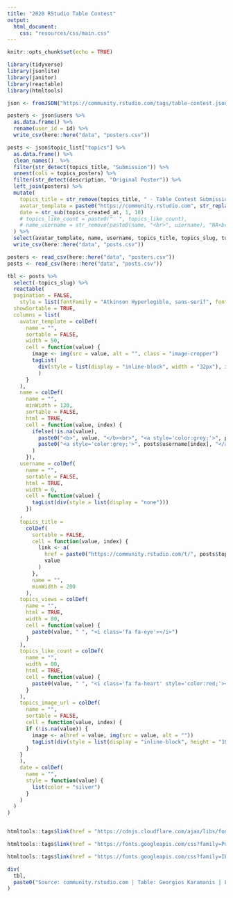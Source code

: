 ```yaml
---
title: "2020 RStudio Table Contest"
output: 
  html_document:
    css: "resources/css/main.css"
---
```


```r
knitr::opts_chunk$set(echo = TRUE)

library(tidyverse)
library(jsonlite)
library(janitor)
library(reactable)
library(htmltools)

json <- fromJSON("https://community.rstudio.com/tags/table-contest.json")

posters <- json$users %>%
  as.data.frame() %>%
  rename(user_id = id) %>%
  write_csv(here::here("data", "posters.csv"))

posts <- json$topic_list["topics"] %>%
  as.data.frame() %>% 
  clean_names()  %>% 
  filter(str_detect(topics_title, "Submission")) %>%
  unnest(cols = topics_posters) %>%
  filter(str_detect(description, "Original Poster")) %>%
  left_join(posters) %>%
  mutate(
    topics_title = str_remove(topics_title, " - Table Contest Submission"),
    avatar_template = paste0("https://community.rstudio.com", str_replace(avatar_template, "\\{size\\}", "32")),
    date = str_sub(topics_created_at, 1, 10)
    # topics_like_count = paste0("♡ ", topics_like_count),
    # name_username = str_remove(paste0(name, "<br>", username), "NA<br>")
  ) %>%
  select(avatar_template, name, username, topics_title, topics_slug, topics_image_url, topics_views, topics_like_count, date) %>%
  write_csv(here::here("data", "posts.csv"))

posters <- read_csv(here::here("data", "posters.csv"))
posts <- read_csv(here::here("data", "posts.csv"))

```

```r
tbl <- posts %>% 
  select(-topics_slug) %>% 
  reactable(
  pagination = FALSE,
    style = list(fontFamily = "Atkinson Hyperlegible, sans-serif", fontSize = "14px"),
  showSortable = TRUE,
  columns = list(
    avatar_template = colDef(
      name = "",
      sortable = FALSE,
      width = 50,
      cell = function(value) {
        image <- img(src = value, alt = "", class = "image-cropper")
        tagList(
          div(style = list(display = "inline-block", width = "32px"), image)
          )
      }
    ),
    name = colDef(
      name = "",
      minWidth = 120,
      sortable = FALSE,
      html = TRUE,
      cell = function(value, index) {
        ifelse(!is.na(value),
          paste0("<b>", value, "</b><br>", "<a style='color:grey;'>", posts$username[index], "</a>"),
          paste0("<a style='color:grey;'>", posts$username[index], "</a>")
        )
      }),
    username = colDef(
      name = "",
      sortable = FALSE,
      html = TRUE,
      width = 0,
      cell = function(value) {
        tagList(div(style = list(display = "none")))
      })
    ,
    topics_title = 
      colDef(
        sortable = FALSE,
        cell = function(value, index) {
          link <- a(
            href = paste0("https://community.rstudio.com/t/", posts$topics_slug[index]),
            value
          )
        },
        name = "",
        minWidth = 200
      ),
    topics_views = colDef(
      name = "",
      html = TRUE,
      width = 80,
      cell = function(value) {
        paste0(value, " ", "<i class='fa fa-eye'></i>")
      }
    ),
    topics_like_count = colDef(
      name = "",
      width = 80,
      html = TRUE,
      cell = function(value) {
        paste0(value, " ", "<i class='fa fa-heart' style='color:red;'></i>")
      }
    ),
    topics_image_url = colDef(
      name = "",
      sortable = FALSE,
      cell = function(value, index) {
      if (!is.na(value)) {
        image <- a(href = value, img(src = value, alt = ""))
        tagList(div(style = list(display = "inline-block", height = "100px"), image))
      }
    }
    ),
    date = colDef(
      name = "",
      style = function(value) {
        list(color = "silver")
      }
    )
  )
)


htmltools::tags$link(href = "https://cdnjs.cloudflare.com/ajax/libs/font-awesome/4.7.0/css/font-awesome.min.css", rel = "stylesheet")

htmltools::tags$link(href = "https://fonts.googleapis.com/css?family=Poppins", rel = "stylesheet")

htmltools::tags$link(href = "https://fonts.googleapis.com/css?family=IBM+Plex+Sans", rel = "stylesheet")

div(
  tbl,
  paste0("Source: community.rstudio.com | Table: Georgios Karamanis | Last updated ", Sys.Date())
)
```
